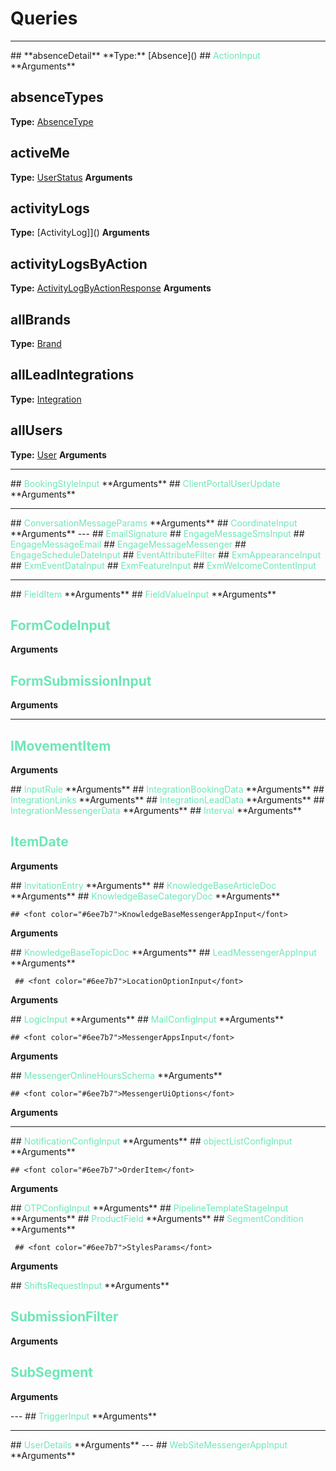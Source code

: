 
<HeroPattern />

# Queries
---
<Row>
  <Col>
  ## **absenceDetail**
**Type:** [Absence]()
  ## <font color="#6ee7b7">ActionInput</font>
  **Arguments**
    <Properties>
      <Property name="_id" type="String">
      </Property>
    </Properties>

  ## **absenceTypes**
**Type:** [AbsenceType]()

  ## **activeMe**
**Type:** [UserStatus]()
**Arguments**
    <Properties>
      <Property name="userId" type="String!">
    </Property>
    </Properties>

 ## **activityLogs**
**Type:** [ActivityLog]]()
**Arguments**
<Properties>
      <Property name="activityType" type="String">
      </Property>
      <Property name="contentId" type="String">
      </Property>
      <Property name="contentType" type="String">
      </Property>
      <Property name="limit" type="Int">
      </Property>
      </Properties>

 ## **activityLogsByAction**
**Type:** [ActivityLogByActionResponse]()
**Arguments**
 <Properties>
      <Property name="action" type="String">
      </Property>
      <Property name="contentType" type="String">
      </Property>
      <Property name="page" type="Int">
      </Property>
      <Property name="perPage" type="Int">
      </Property>
      <Property name="pipelineId" type="String">
      </Property>
    </Properties>

 ## **allBrands**
**Type:** [Brand]()

 ## **allLeadIntegrations**
**Type:** [Integration]()

 ## **allUsers**
**Type:** [User]()
**Arguments**
    <Properties>
      <Property name="assignedToMe" type="String">
      </Property>
      <Property name="ids" type="[String]">
      </Property>
      <Property name="isActive" type="Boolean">
      </Property>
    </Properties>
  </Col>
</Row>

---

<Row>
  <Col>
  ## <font color="#6ee7b7">BookingStyleInput</font>
  **Arguments**
    <Properties>
      <Property name="baseFont" type="String">
      </Property>
      <Property name="columns" type="Int">
      </Property>
      <Property name="itemShape" type="String">
      </Property>
      <Property name="line" type="String">
      </Property>
      <Property name="margin" type="Int">
      </Property>
      <Property name="productAvailable" type="String">
      </Property>
      <Property name="rows" type="Int">
      </Property>
      <Property name="widgetColor" type="String">
      </Property>
    </Properties>
  </Col>

  <Col>
  ## <font color="#6ee7b7">ClientPortalUserUpdate</font>
  **Arguments**
    <Properties>
      <Property name="avatar" type="String">
      </Property>
      <Property name="code" type="String">
      </Property>
      <Property name="companyName" type="String">
      </Property>
      <Property name="companyRegistrationNumber" type="String">
      </Property>
      <Property name="customFieldsData" type="JSON">
      </Property>
      <Property name="email" type="String">
      </Property>
      <Property name="firstName" type="String">
      </Property>
      <Property name="isEmailVerified" type="Boolean">
      </Property>
      <Property name="isOnline" type="Boolean">
      </Property>
      <Property name="isPhoneVerified" type="Boolean">
      </Property>
      <Property name="lastName" type="String">
      </Property>
      <Property name="links" type="JSON">
      </Property>
      <Property name="phone" type="String">
      </Property>
      <Property name="username" type="String">
      </Property>
    </Properties>
  </Col>
</Row>

---

<Row>
  <Col>
  ## <font color="#6ee7b7">ConversationMessageParams</font>
  **Arguments**
    <Properties>
      <Property name="content" type="String">
      </Property>
      <Property name="conversationId" type="String">
      </Property>
      <Property name="createdAt" type="Date">
      </Property>
      <Property name="line" type="String">
      </Property>
      <Property name="customerId" type="String">
      </Property>
      <Property name="internal" type="Boolean">
      </Property>
      <Property name="isCustomerRead" type="Boolean">
      </Property>
      <Property name="mentionedUserIds" type="[String]">
      </Property>
    <Property name="userId" type="String">
      </Property>
    </Properties>
  </Col>

  <Col>
  ## <font color="#6ee7b7">CoordinateInput</font>
  **Arguments**
    <Properties>
      <Property name="latitude" type="String">
      </Property>
      <Property name="longitude" type="String">
      </Property>
    </Properties>
</Col>
</Row>
---
<Row>
<Col>
## <font color="#6ee7b7">EmailSignature</font>
<Properties>
      <Property name="brandId" type="String">
      </Property>
      <Property name="signature" type="String">
      </Property>
</Properties>
</Col>

 <Col>
   ## <font color="#6ee7b7">EngageMessageSmsInput</font>
    <Properties>
      <Property name="content" type="String!">
      </Property>
      <Property name="from" type="String">
      </Property>
      <Property name="fromIntegrationId" type="String">
      </Property>
    </Properties>
  </Col>

<Col>
## <font color="#6ee7b7">EngageMessageEmail</font>
<Properties>
      <Property name="attachments" type="[JSON]">
      </Property>
      <Property name="content" type="String">
      </Property>
      <Property name="replyTo" type="String">
      </Property>
      <Property name="sender" type="String">
      </Property>
      <Property name="subject" type="String!">
      </Property>
      <Property name="templateId" type="String">
      </Property>
    </Properties>
  </Col>

 <Col>
 ## <font color="#6ee7b7">EngageMessageMessenger</font>
<Properties>
      <Property name="brandId" type="String!">
      </Property>
      <Property name="content" type="String">
      </Property>
      <Property name="kind" type="String">
      </Property>
      <Property name="rules" type="[InputRule]">
      </Property>
      <Property name="sentAs" type="String!">
      </Property>
    </Properties>
  </Col>


   <Col>
   ## <font color="#6ee7b7">EngageScheduleDateInput</font>
    <Properties>
      <Property name="dateTime" type="date">
      </Property>
      <Property name="day" type="String">
      </Property>
      <Property name="month" type="String">
      </Property>
      <Property name="type" type="String">
      </Property>
    </Properties>
  </Col>

 <Col>
    ## <font color="#6ee7b7">EventAttributeFilter</font>
    <Properties>
      <Property name="name" type="String">
      </Property>
      <Property name="operator" type="String">
      </Property>
      <Property name="value" type="String">
      </Property>
    </Properties>
  </Col>

  <Col>
    ## <font color="#6ee7b7">ExmAppearanceInput</font>
    <Properties>
      <Property name="primaryColor" type="String">
      </Property>
      <Property name="secondaryColor" type="String">
      </Property>
    </Properties>
  </Col>
  <Col>
    ## <font color="#6ee7b7">ExmEventDataInput</font>
    <Properties>
      <Property name="endDate" type="Date">
      </Property>
      <Property name="startDate" type="Date">
      </Property>
      <Property name="visibility" type="String">
      </Property>
      <Property name="where" type="String">
      </Property>
    </Properties>
  </Col>
  <Col>
    ## <font color="#6ee7b7">ExmFeatureInput</font>
    <Properties>
      <Property name="_id" type="String">
      </Property>
      <Property name="contentId" type="String">
      </Property>
      <Property name="contentType" type="String">
      </Property>
      <Property name="description" type="String">
      </Property>
      <Property name="icon" type="String">
      </Property>
      <Property name="name" type="String">
      </Property>
      <Property name="subContentId" type="String">
      </Property>
    </Properties>
  </Col>
  <Col>
    ## <font color="#6ee7b7">ExmWelcomeContentInput</font>
    <Properties>
      <Property name="_id" type="String">
      </Property>
      <Property name="content" type="String">
      </Property>
      <Property name="image" type="AttachmentInput">
      </Property>
       <Property name="title" type="String">
      </Property>
    </Properties>
  </Col>
  </Row>

---

<Row>
  <Col>
  ## <font color="#6ee7b7">FieldItem</font>
  **Arguments**
    <Properties>
      <Property name="_id" type="JSON">
      </Property>
      <Property name="associatedFieldId" type="String">
      </Property>
      <Property name="code" type="String">
      </Property>
      <Property name="column" type="Int">
      </Property>
      <Property name="content" type="String">
      </Property>
      <Property name="description" type="String">
      </Property>
      <Property name="field" type="JSON">
      </Property>
      <Property name="groupName" type="String">
      </Property>
      <Property name="isDefinedByErxes" type="Boolean">
      </Property>
      <Property name="isRequired" type="Boolean">
      </Property>
      <Property name="isVisibleToCreate" type="Boolean">
      </Property>
      <Property name="locationOptions" type="[LocationOptionInput]">
      </Property>
      <Property name="logicAction" type="String">
      </Property>
      <Property name="logics" type="[LogicInput]">
      </Property>
      <Property name="objectListConfigs" type="[objectListConfigInput]">
      </Property>
      <Property name="options" type="[String]">
      </Property>
      <Property name="optionsValues" type="String">
      </Property>
      <Property name="order" type="Int">
      </Property>
      <Property name="pageNumber" type="Int">
      </Property>
      <Property name="productCategoryId" type="String">
      </Property>
      <Property name="searchable" type="Boolean">
      </Property>
      <Property name="showInCard" type="Boolean">
      </Property>
      <Property name="tempFieldId" type="String">
      </Property>
      <Property name="text" type="String">
      </Property>
      <Property name="type" type="String">
      </Property>
      <Property name="validation" type="String">
      </Property>
    </Properties>

  </Col>
  <Col>
  ## <font color="#6ee7b7">FieldValueInput</font>
  **Arguments**
    <Properties>
      <Property name="_id" type="String!">
      </Property>
      <Property name="associatedFieldId" type="String">
      </Property>
      <Property name="column" type="Int">
      </Property>
      <Property name="groupId" type="String">
      </Property>
      <Property name="productId" type="String!">
      </Property>
      <Property name="stageId" type="String">
      </Property>
      <Property name="text" type="String">
      </Property>
      <Property name="type" type="String">
      </Property>
      <Property name="validation" type="String">
      </Property>
      <Property name="value" type="JSON">
      </Property>
    </Properties>

  ## <font color="#6ee7b7">FormCodeInput</font>
  **Arguments**
    <Properties>
      <Property name="brandId" type="String">
      </Property>
      <Property name="formId" type="String">
      </Property>
    </Properties>

  ## <font color="#6ee7b7">FormSubmissionInput</font>
  **Arguments**
    <Properties>
      <Property name="_id" type="String!">
      </Property>
      <Property name="value" type="JSON">
      </Property>
    </Properties>
  </Col>
</Row>

---

<Row>
<Col>

  ## <font color="#6ee7b7">IMovementItem</font>
  **Arguments**
    <Properties>
      <Property name="assetId" type="String">
      </Property>
      <Property name="assetName" type="String">
      </Property>
      <Property name="branchId" type="String">
      </Property>
      <Property name="companyId" type="String">
      </Property>
      <Property name="customerId" type="String">
      </Property>
      <Property name="departmentId" type="String">
      </Property>
      <Property name="teamMemberId" type="String">
      </Property>
    </Properties>
</Col>
<Col>
  ## <font color="#6ee7b7">InputRule</font>
  **Arguments**
    <Properties>
      <Property name="_id" type="String!">
      </Property>
      <Property name="condition" type="String!">
      </Property>
      <Property name="kind" type="String!">
      </Property>
      <Property name="text" type="String!">
      </Property>
      <Property name="value" type="String">
      </Property>
    </Properties>
  </Col>

<Col>
  ## <font color="#6ee7b7">IntegrationBookingData</font>
  **Arguments**
    <Properties>
      <Property name="bookingFormText" type="String">
      </Property>
      <Property name="description" type="String">
      </Property>
      <Property name="image" type="AttachmentInput">
      </Property>
      <Property name="name" type="String">
      </Property>
      <Property name="navigationText" type="String">
      </Property>
      <Property name="productCategoryId" type="String">
      </Property>
      <Property name="productFieldIds" type="[String]">
      </Property>
      <Property name="style" type="BookingStyleInput">
      </Property>
    </Properties>
  </Col>
  <Col>
## <font color="#6ee7b7">IntegrationLinks</font>
  **Arguments**
    <Properties>
      <Property name="facebook" type="String">
      </Property>
      <Property name="twitter" type="String">
      </Property>
      <Property name="youtube" type="String">
      </Property>
    </Properties>
    </Col>

  <Col>
  ## <font color="#6ee7b7">IntegrationLeadData</font>
  **Arguments**
    <Properties>
      <Property name="adminEmailContent" type="String">
      </Property>
      <Property name="adminEmailTitle" type="String">
      </Property>
      <Property name="adminEmails" type="[String]">
      </Property>
      <Property name="attachments" type="[AttachmentInput]">
      </Property>
      <Property name="callout" type="JSON">
      </Property>
      <Property name="css" type="String">
      </Property>
      <Property name="fromEmail" type="String">
      </Property>
      <Property name="isRequireOnce" type="Boolean">
      </Property>
      <Property name="loadType" type="String">
      </Property>
      <Property name="redirectUrl" type="String">
      </Property>
       <Property name="rules" type="[InputRule]">
      </Property>
       <Property name="saveAsCustomer" type="Boolean">
      </Property>
       <Property name="successAction" type="String">
      </Property>
       <Property name="successImage" type="String">
      </Property>
       <Property name="successImageSize" type="String">
      </Property>
       <Property name="templateId" type="String">
      </Property>
       <Property name="thankContent" type="String">
      </Property>
       <Property name="thankTitle" type="String">
      </Property>
       <Property name="themeColor" type="String">
      </Property>
       <Property name="userEmailContent" type="String">
      </Property>
       <Property name="userEmailTitle" type="String">
      </Property>
    </Properties>
  </Col>

<Col>
    ## <font color="#6ee7b7">IntegrationMessengerData</font>
  **Arguments**
    <Properties>
      <Property name="_id" type="String">
      </Property>
      <Property name="availabilityMethod" type="String">
      </Property>
      <Property name="botEndpointUrl" type="String">
      </Property>
      <Property name="botShowInitialMessage" type="Boolean">
      </Property>
      <Property name="forceLogoutWhenResolve" type="Boolean">
      </Property>
      <Property name="isOnline" type="Boolean">
      </Property>
      <Property name="knowledgeBaseTopicId" type="String">
      </Property>
      <Property name="links" type="IntegrationLinks">
      </Property>
      <Property name="messages" type="JSON">
      </Property>
      <Property name="notifyCustomer" type="Boolean">
      </Property>
      <Property name="onlineHours" type="[MessengerOnlineHoursSchema]">
      </Property>
      <Property name="requireAuth" type="Boolean">
      </Property>
      <Property name="responseRate" type="String">
      </Property>
      <Property name="showChat" type="Boolean">
      </Property>
      <Property name="showLauncher" type="Boolean">
      </Property>
      <Property name="showTimezone" type="Boolean">
      </Property>
      <Property name="showVideoCallRequest" type="Boolean">
      </Property>
      <Property name="skillData" type="JSON">
      </Property>
      <Property name="supporterIds" type="[String]">
      </Property>
      <Property name="timezone" type="String">
      </Property>
    </Properties>
</Col>

<Col>
  ## <font color="#6ee7b7">Interval</font>
  **Arguments**
    <Properties>
      <Property name="endTime" type="Date">
      </Property>
      <Property name="startTime" type="Date">
      </Property>
    </Properties>

## <font color="#6ee7b7">ItemDate</font>
  **Arguments**
    <Properties>
      <Property name="month" type="Int">
      </Property>
      <Property name="year" type="Int">
      </Property>
    </Properties>
  </Col>

  <Col>
  ## <font color="#6ee7b7">InvitationEntry</font>
  **Arguments**
    <Properties>
      <Property name="branchId" type="String">
      </Property>
      <Property name="channelIds" type="[String]">
      </Property>
      <Property name="departmentId" type="String">
      </Property>
      <Property name="email" type="String">
      </Property>
      <Property name="groupId" type="String">
      </Property>
       <Property name="password" type="String">
      </Property>
       <Property name="unitId" type="String">
      </Property>
    </Properties>
  </Col>

<Col>
  ## <font color="#6ee7b7">KnowledgeBaseArticleDoc</font>
  **Arguments**
    <Properties>
      <Property name="attachments" type="[AttachmentInput]">
      </Property>
      <Property name="categoryId" type="String">
      </Property>
      <Property name="categoryIds" type="[String]">
      </Property>
      <Property name="content" type="String!">
      </Property>
      <Property name="forms" type="[FormCodeInput]">
      </Property>
       <Property name="image" type="AttachmentInput">
      </Property>
       <Property name="reactionChoices" type="[String]">
      </Property>
      <Property name="status" type="String!">
      </Property>
      <Property name="summary" type="String">
      </Property>
      <Property name="title" type="String!">
      </Property>
      <Property name="topicId" type="String">
      </Property>
    </Properties>
  </Col>

  <Col>
  ## <font color="#6ee7b7">KnowledgeBaseCategoryDoc</font>
  **Arguments**
    <Properties>
      <Property name="articleIds" type="[String]">
      </Property>
      <Property name="description" type="[String]">
      </Property>
      <Property name="icon" type="String!">
      </Property>
      <Property name="parentCategoryId" type="String">
      </Property>
      <Property name="title" type="String!">
      </Property>
       <Property name="topicId" type="String">
      </Property>
       <Property name="topicIds" type="[String]">
      </Property>
    </Properties>

    ## <font color="#6ee7b7">KnowledgeBaseMessengerAppInput</font>
  **Arguments**
    <Properties>
      <Property name="topicId" type="String">
      </Property>
    </Properties>
  </Col>


<Col>
  ## <font color="#6ee7b7">KnowledgeBaseTopicDoc</font>
  **Arguments**
    <Properties>
      <Property name="backgroundImage" type="String">
      </Property>
      <Property name="brandId" type="String!">
      </Property>
      <Property name="categoryIds" type="[String]">
      </Property>
      <Property name="color" type="String">
      </Property>
      <Property name="description" type="String">
      </Property>
       <Property name="languageCode" type="String">
      </Property>
       <Property name="notificationSegmentId" type="String">
      </Property>
      <Property name="title" type="String!">
      </Property>
    </Properties>
</Col>
</Row>

<Row>
<Col>
 ## <font color="#6ee7b7">LeadMessengerAppInput</font>
  **Arguments**
    <Properties>
      <Property name="formCode" type="String">
      </Property>
    </Properties>

     ## <font color="#6ee7b7">LocationOptionInput</font>
  **Arguments**
    <Properties>
      <Property name="description" type="String">
      </Property>
      <Property name="lat" type="Float">
      </Property>
      <Property name="lng" type="Float">
      </Property>
    </Properties>
</Col>

<Col>
    ## <font color="#6ee7b7">LogicInput</font>
  **Arguments**
    <Properties>
      <Property name="fieldId" type="String">
      </Property>
      <Property name="logicOperator" type="String">
      </Property>
      <Property name="logicValue" type="JSON">
      </Property>
      <Property name="tempFieldId" type="String">
      </Property>
    </Properties>
  </Col>

  </Row>

  <Row>
<Col>
    ## <font color="#6ee7b7">MailConfigInput</font>
  **Arguments**
    <Properties>
      <Property name="invitationContent" type="String">
      </Property>
      <Property name="registrationContent" type="String">
      </Property>
      <Property name="subject" type="String">
      </Property>
    </Properties>

    ## <font color="#6ee7b7">MessengerAppsInput</font>
  **Arguments**
    <Properties>
      <Property name="knowledgebases" type="[KnowledgeBaseMessengerAppInput]">
      </Property>
      <Property name="leads" type="[LeadMessengerAppInput]">
      </Property>
      <Property name="websites" type="[WebSiteMessengerAppInput]">
      </Property>
    </Properties>
</Col>

<Col>
    ## <font color="#6ee7b7">MessengerOnlineHoursSchema</font>
  **Arguments**
    <Properties>
      <Property name="_id" type="String">
      </Property>
      <Property name="day" type="String">
      </Property>
      <Property name="from" type="String">
      </Property>
       <Property name="to" type="String">
      </Property>
    </Properties>

    ## <font color="#6ee7b7">MessengerUiOptions</font>
  **Arguments**
    <Properties>
      <Property name="color" type="String">
      </Property>
      <Property name="logo" type="String">
      </Property>
      <Property name="textColor" type="String">
      </Property>
      <Property name="wallpaper" type="String">
      </Property>
    </Properties>
    </Col>
  </Row>

---

<Row>
<Col>
    ## <font color="#6ee7b7">NotificationConfigInput</font>
  **Arguments**
    <Properties>
      <Property name="isAllowed" type="Boolean">
      </Property>
      <Property name="label" type="String">
      </Property>
      <Property name="notifType" type="String">
      </Property>
    </Properties>
    </Col>
    </Row>

<Row>
<Col>
    ## <font color="#6ee7b7">objectListConfigInput</font>
  **Arguments**
    <Properties>
      <Property name="key" type="String">
      </Property>
      <Property name="label" type="String">
      </Property>
      <Property name="type" type="String">
      </Property>
    </Properties>

    ## <font color="#6ee7b7">OrderItem</font>
  **Arguments**
    <Properties>
      <Property name="_id" type="String!">
      </Property>
      <Property name="order" type="Int!">
      </Property>
    </Properties>
</Col>
<Col>
    ## <font color="#6ee7b7">OTPConfigInput</font>
  **Arguments**
    <Properties>
      <Property name="codeLength" type="Int">
      </Property>
      <Property name="content" type="String">
      </Property>
      <Property name="expireAfter" type="Int">
      </Property>
      <Property name="loginWithOTP" type="Boolean">
      </Property>
       <Property name="smsTransporterType" type="String">
      </Property>
    </Properties>
    </Col>
  </Row>


  <Row>
<Col>
    ## <font color="#6ee7b7">PipelineTemplateStageInput</font>
  **Arguments**
    <Properties>
      <Property name="_id" type="String!">
      </Property>
      <Property name="formId" type="String">
      </Property>
      <Property name="name" type="String!">
      </Property>
    </Properties>
</Col>
<Col>
    ## <font color="#6ee7b7">ProductField</font>
  **Arguments**
    <Properties>
      <Property name="productId" type="String">
      </Property>
      <Property name="quantity" type="Int">
      </Property>
    </Properties>
</Col>
</Row>


<Row>
<Col>
  ## <font color="#6ee7b7">SegmentCondition</font>
  **Arguments**
    <Properties>
      <Property name="config" type="JSON">
      </Property>
      <Property name="eventAttributeFilters" type="[EventAttributeFilter]">
      </Property>
      <Property name="eventName" type="String">
      </Property>
      <Property name="eventOccurence" type="Float">
      </Property>
      <Property name="propertyName" type="String">
      </Property>
       <Property name="propertyOperator" type="String">
      </Property>
       <Property name="propertyType" type="String">
      </Property>
      <Property name="propertyValue" type="String">
      </Property>
       <Property name="subSegmentId" type="String">
      </Property>
       <Property name="type" type="String">
      </Property>
    </Properties>

     ## <font color="#6ee7b7">StylesParams</font>
  **Arguments**
    <Properties>
      <Property name="activeTabColor" type="JSON">
      </Property>
      <Property name="backgroundColor" type="[EventAttributeFilter]">
      </Property>
      <Property name="baseColor" type="String">
      </Property>
      <Property name="baseFont" type="Float">
      </Property>
      <Property name="bodyColor" type="String">
      </Property>
       <Property name="dividerColor" type="String">
      </Property>
       <Property name="footerColor" type="String">
      </Property>
      <Property name="headerColor" type="String">
      </Property>
       <Property name="headingColor" type="String">
      </Property>
       <Property name="headingFont" type="String">
      </Property>
       <Property name="helpColor" type="String">
      </Property>
       <Property name="linkColor" type="String">
      </Property>
      <Property name="linkHoverColor" type="String">
      </Property>
       <Property name="primaryBtnColor" type="String">
      </Property>
       <Property name="secondaryBtnColor" type="String">
      </Property>
    </Properties>
</Col>
<Col>
    ## <font color="#6ee7b7">ShiftsRequestInput</font>
  **Arguments**
    <Properties>
      <Property name="_id" type="String">
      </Property>
      <Property name="configName" type="String">
      </Property>
      <Property name="overnightShift" type="Boolean">
      </Property>
      <Property name="shiftEnd" type="Date">
      </Property>
       <Property name="shiftStart" type="Date">
      </Property>
    </Properties>

 ## <font color="#6ee7b7">SubmissionFilter</font>
  **Arguments**
    <Properties>
      <Property name="formFieldId" type="String">
      </Property>
      <Property name="operator" type="String">
      </Property>
      <Property name="value" type="JSON">
      </Property>
    </Properties>

 ## <font color="#6ee7b7">SubSegment</font>
  **Arguments**
    <Properties>
      <Property name="_id" type="String">
      </Property>
      <Property name="conditions" type="JSON">
      </Property>
      <Property name="conditionsConjunction" type="String">
      </Property>
      <Property name="config" type="JSON">
      </Property>
      <Property name="contentType" type="String">
      </Property>
    </Properties>
</Col>
</Row>
---

<Row>
<Col>
    ## <font color="#6ee7b7">TriggerInput</font>
  **Arguments**
    <Properties>
      <Property name="actionId" type="String">
      </Property>
      <Property name="config" type="JSON">
      </Property>
      <Property name="description" type="String">
      </Property>
      <Property name="icon" type="String">
      </Property>
       <Property name="id" type="String">
      </Property>
      <Property name="label" type="String">
      </Property>
      <Property name="style" type="JSON">
      </Property>
       <Property name="type" type="String">
      </Property>
    </Properties>
    </Col>
    </Row>

---

<Row>
<Col>
    ## <font color="#6ee7b7">UserDetails</font>
  **Arguments**
    <Properties>
      <Property name="avatar" type="String">
      </Property>
      <Property name="birthDate" type="Date">
      </Property>
      <Property name="description" type="String">
      </Property>
      <Property name="employeeId" type="String">
      </Property>
       <Property name="firstName" type="String">
      </Property>
      <Property name="fullName" type="String">
      </Property>
      <Property name="lastName" type="String">
      </Property>
      <Property name="location" type="String">
      </Property>
      <Property name="middleName" type="String">
      </Property>
      <Property name="operatorPhone" type="String">
      </Property>
      <Property name="position" type="String">
      </Property>
      <Property name="shortName" type="String">
      </Property>
      <Property name="workStartedDate" type="Date">
      </Property>
    </Properties>
    </Col>
    </Row>
    ---
    <Row>
<Col>
    ## <font color="#6ee7b7">WebSiteMessengerAppInput</font>
  **Arguments**
    <Properties>
      <Property name="buttonText" type="String">
      </Property>
      <Property name="description" type="String">
      </Property>
      <Property name="url" type="String">
      </Property>
    </Properties>
    </Col>
    </Row>